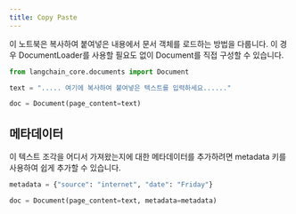 ```yaml
---
title: Copy Paste
---
```


이 노트북은 복사하여 붙여넣은 내용에서 문서 객체를 로드하는 방법을 다룹니다. 이 경우 DocumentLoader를 사용할 필요도 없이 Document를 직접 구성할 수 있습니다.

```python
from langchain_core.documents import Document
```

```python
text = "..... 여기에 복사하여 붙여넣은 텍스트를 입력하세요......"
```

```python
doc = Document(page_content=text)
```

## 메타데이터

이 텍스트 조각을 어디서 가져왔는지에 대한 메타데이터를 추가하려면 metadata 키를 사용하여 쉽게 추가할 수 있습니다.

```python
metadata = {"source": "internet", "date": "Friday"}
```

```python
doc = Document(page_content=text, metadata=metadata)
```

```python

```
